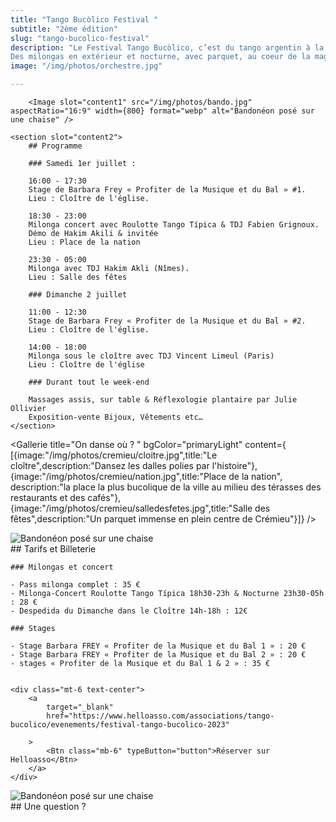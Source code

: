 ```yaml
---
title: "Tango Bucòlico Festival "
subtitle: "2ème édition"
slug: "tango-bucolico-festival"
description: "Le Festival Tango Bucòlico, c’est du tango argentin à la campagne, à 45mn de Lyon !
Des milongas en extérieur et nocturne, avec parquet, au coeur de la magnifique cité médiévale de Crémieu (38), et la musique vivante mise à l’honneur pour la milonga du samedi soir. "
image: "/img/photos/orchestre.jpg"

---
```






<TextWithImage order="imageText">


        <Image slot="content1" src="/img/photos/bando.jpg" aspectRatio="16:9" width={800} format="webp" alt="Bandonéon posé sur une chaise" />

    <section slot="content2">
        ## Programme

        ### Samedi 1er juillet :

        16:00 - 17:30
        Stage de Barbara Frey « Profiter de la Musique et du Bal » #1.  
        Lieu : Cloître de l'église.

        18:30 - 23:00
        Milonga concert avec Roulotte Tango Típica & TDJ Fabien Grignoux.
        Démo de Hakim Akili & invitée  
        Lieu : Place de la nation

        23:30 - 05:00
        Milonga avec TDJ Hakim Akli (Nîmes).  
        Lieu : Salle des fêtes

        ### Dimanche 2 juillet

        11:00 - 12:30
        Stage de Barbara Frey « Profiter de la Musique et du Bal » #2.  
        Lieu : Cloître de l'église.

        14:00 - 18:00
        Milonga sous le cloître avec TDJ Vincent Limeul (Paris)
        Lieu : Cloître de l'église

        ### Durant tout le week-end

        Massages assis, sur table & Réflexologie plantaire par Julie Ollivier  
        Exposition-vente Bijoux, Vêtements etc…
    </section>

</TextWithImage>

<Gallerie title="On danse où ? " bgColor="primaryLight" content={ [{image:"/img/photos/cremieu/cloitre.jpg",title:"Le cloître",description:"Dansez les dalles polies par l'histoire"},{image:"/img/photos/cremieu/nation.jpg",title:"Place de la nation", description:"la place la plus bucolique de la ville au milieu des térasses des restaurants et des cafés"},{image:"/img/photos/cremieu/salledesfetes.jpg",title:"Salle des fêtes",description:"Un parquet immense en plein centre de Crémieu"}]} />

<section>
    <div class="my-16 container mx-4 mx-auto grid grid-cols-1 gap-8 mt-8 xl:mt-16 md:grid-cols-2 xl:grid-cols-5">
        <Person title="Roulotte Tango" image="/img/photos/festival/roulotte.jpg" content="Orchestre du samedi soir" location="" />
        <Person title="TDJ Hakim Akli" image="/img/photos/festival/hakim.jpg" content="DJ du samedi soir et démonstration" location="Paris" />
        <Person title="Barbara Frey" image="/img/photos/festival/barbarafrey.jpg" content="Stages samedi et dimanche" location="Lyon" />
        <Person title="TDJ Vincent Limeul" image="/img/photos/festival/limeul.jpg" content="DJ du dimanche après-midi" location="Paris" />
        <Person title="TDJ Fabien Grignoux" image="/img/photos/festival/fabien.jpg" content="Ouvre le bal le samedi soir" location="Lyon / Crémieu" />
    </div>
</section>


<TextWithImage order="textImage" bgcolor="backgroundDarker">
<Image slot="content2" src="/img/photos/abrazo.jpg" aspectRatio="16:9" width={800} format="webp" alt="Bandonéon posé sur une chaise" />

<section>
    <div class="grid grid-cols-1 gap-8 mt-8 xl:mt-16 md:grid-cols-3 xl:grid-cols-4">
        <Person title="Roulotte Tango" image="/img/photos/festival/roulotte.jpg" content="Orchestre du samedi soir" location="" />
        <Person title="TDJ Hakim Akli" image="/img/photos/festival/hakim.jpg" content="S   amedi soir et démonstration" location="Paris" />
        <Person title="TDJ Vincent Limeul" image="/img/photos/festival/limeul.jpg" content="Dimanche après-midi" location="Paris" />
        <Person title="TDJ Fabien Grignoux" image="/img/photos/festival/fabien.jpg" content="Ouvre le bal le samedi soir" location="Lyon / Crémieu" />
    </div>
</section>

<section slot="content1">
    ## Tarifs et Billeterie

    ### Milongas et concert

    - Pass milonga complet : 35 €
    - Milonga-Concert Roulotte Tango Típica 18h30-23h & Nocturne 23h30-05h : 28 €
    - Despedida du Dimanche dans le Cloître 14h-18h : 12€

    ### Stages

    - Stage Barbara FREY « Profiter de la Musique et du Bal 1 » : 20 €
    - Stage Barbara FREY « Profiter de la Musique et du Bal 2 » : 20 €
    - stages « Profiter de la Musique et du Bal 1 & 2 » : 35 €


    <div class="mt-6 text-center">
        <a
            target="_blank"
            href="https://www.helloasso.com/associations/tango-bucolico/evenements/festival-tango-bucolico-2023"
            
        >
            <Btn class="mb-6" typeButton="button">Réserver sur Helloasso</Btn>
        </a>
    </div>

</section>

</TextWithImage>




<TextWithImage order="imageText">
<Image slot="content1" src="/img/photos/pied4.jpg" aspectRatio="16:9" width={1000} format="webp" alt="Bandonéon posé sur une chaise" />

<section slot="content2">
## Une question ?
<ContactForm client:load />
</section>
</TextWithImage>

